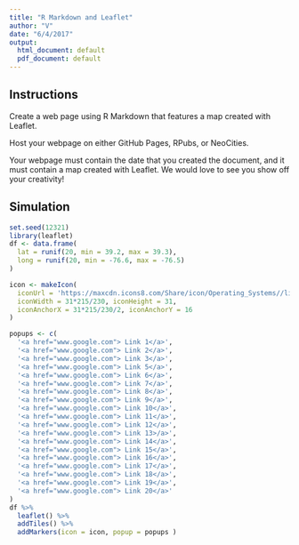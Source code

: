 ```yaml
---
title: "R Markdown and Leaflet"
author: "V"
date: "6/4/2017"
output:
  html_document: default
  pdf_document: default
---
```


## Instructions

Create a web page using R Markdown that features a map created with Leaflet.

Host your webpage on either GitHub Pages, RPubs, or NeoCities.

Your webpage must contain the date that you created the document, and it must contain a map created with Leaflet. We would love to see you show off your creativity!


## Simulation

```r
set.seed(12321)
library(leaflet)
df <- data.frame(
  lat = runif(20, min = 39.2, max = 39.3),
  long = runif(20, min = -76.6, max = -76.5)
)

icon <- makeIcon(
  iconUrl = 'https://maxcdn.icons8.com/Share/icon/Operating_Systems//linux1600.png',
  iconWidth = 31*215/230, iconHeight = 31,
  iconAnchorX = 31*215/230/2, iconAnchorY = 16
)

popups <- c(
  '<a href="www.google.com"> Link 1</a>',
  '<a href="www.google.com"> Link 2</a>',
  '<a href="www.google.com"> Link 3</a>',
  '<a href="www.google.com"> Link 5</a>',
  '<a href="www.google.com"> Link 6</a>',
  '<a href="www.google.com"> Link 7</a>',
  '<a href="www.google.com"> Link 8</a>',
  '<a href="www.google.com"> Link 9</a>',
  '<a href="www.google.com"> Link 10</a>',
  '<a href="www.google.com"> Link 11</a>',
  '<a href="www.google.com"> Link 12</a>',
  '<a href="www.google.com"> Link 13>/a>',
  '<a href="www.google.com"> Link 14</a>',
  '<a href="www.google.com"> Link 15</a>',
  '<a href="www.google.com"> Link 16</a>',
  '<a href="www.google.com"> Link 17</a>',
  '<a href="www.google.com"> Link 18</a>',
  '<a href="www.google.com"> Link 19</a>',
  '<a href="www.google.com"> Link 20</a>'
)
df %>%
  leaflet() %>%
  addTiles() %>%
  addMarkers(icon = icon, popup = popups )
```

